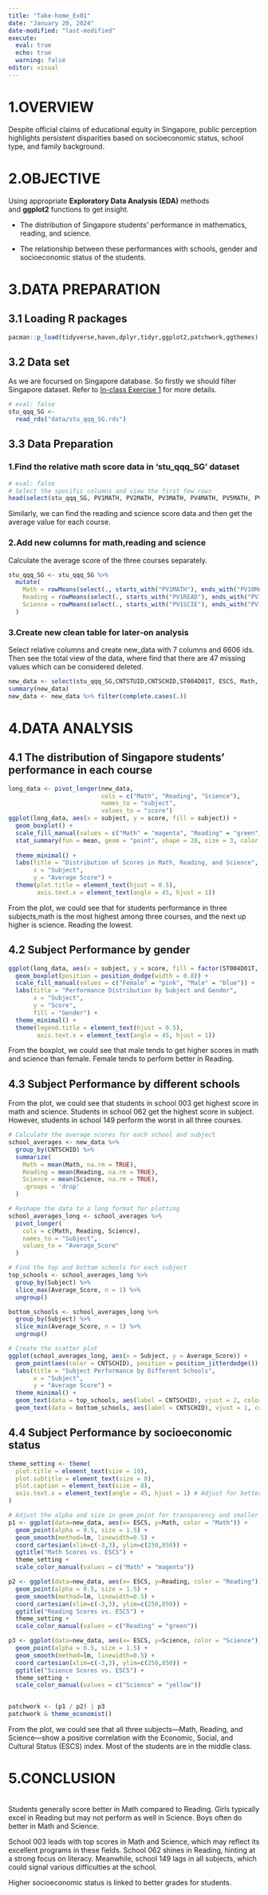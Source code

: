 ```yaml
---
title: "Take-home_Ex01"
date: "January 20, 2024"
date-modified: "last-modified"
execute: 
  eval: true
  echo: true
  warning: false
editor: visual
---
```


# 1.OVERVIEW

Despite official claims of educational equity in Singapore, public perception highlights persistent disparities based on socioeconomic status, school type, and family background.

# 2.OBJECTIVE

Using appropriate **Exploratory Data Analysis (EDA)** methods and **ggplot2** functions to get insight.

-   The distribution of Singapore students’ performance in mathematics, reading, and science.

-   The relationship between these performances with schools, gender and socioeconomic status of the students.

# 3.DATA PREPARATION

## 3.1 Loading R packages

```r
pacman::p_load(tidyverse,haven,dplyr,tidyr,ggplot2,patchwork,ggthemes)
```

## 3.2 Data set

As we are focursed on Singapore database. So firstly we should filter Singapore dataset. Refer to [In-class Exercise 1](https://isss608-ay2023-24t2.netlify.app/in-class_ex/in-class_ex01/in-class_ex01) for more details.

```r
# eval: false
stu_qqq_SG <-
  read_rds("data/stu_qqq_SG.rds")
```

## 3.3 Data Preparation

### 1.Find the relative math score data in 'stu_qqq_SG' dataset

```r
# eval: false
# Select the specific columns and view the first few rows
head(select(stu_qqq_SG, PV1MATH, PV2MATH, PV3MATH, PV4MATH, PV5MATH, PV6MATH, PV7MATH, PV8MATH, PV9MATH, PV10MATH))
```

Similarly, we can find the reading and science score data and then get the average value for each course.

### 2.Add new columns for math,reading and science

Calculate the average score of the three courses separately.

```r
stu_qqq_SG <- stu_qqq_SG %>%
  mutate(
    Math = rowMeans(select(., starts_with("PV1MATH"), ends_with("PV10MATH")), na.rm = TRUE),
    Reading = rowMeans(select(., starts_with("PV1READ"), ends_with("PV10READ")), na.rm = TRUE),
    Science = rowMeans(select(., starts_with("PV1SCIE"), ends_with("PV10SCIE")), na.rm = TRUE)
  )
```

### 3.Create new clean table for later-on analysis

Select relative columns and create new_data with 7 columns and 6606 ids. Then see the total view of the data, where find that there are 47 missing values which can be considered deleted.

```r
new_data <- select(stu_qqq_SG,CNTSTUID,CNTSCHID,ST004D01T, ESCS, Math, Reading, Science)
summary(new_data)
new_data <- new_data %>% filter(complete.cases(.))
```

# 4.DATA ANALYSIS

## 4.1 The distribution of Singapore students’ performance in each course

```r
long_data <- pivot_longer(new_data, 
                          cols = c("Math", "Reading", "Science"),
                          names_to = "subject", 
                          values_to = "score")
ggplot(long_data, aes(x = subject, y = score, fill = subject)) +
  geom_boxplot() +  
  scale_fill_manual(values = c("Math" = "magenta", "Reading" = "green", "Science" = "yellow")) + # 为不同的科目设置颜色
  stat_summary(fun = mean, geom = "point", shape = 20, size = 3, color = "red") +
  
  theme_minimal() +
  labs(title = "Distribution of Scores in Math, Reading, and Science",
       x = "Subject",
       y = "Average Score") +
  theme(plot.title = element_text(hjust = 0.5),
        axis.text.x = element_text(angle = 45, hjust = 1))

```

From the plot, we could see that for students performance in three subjects,math is the most highest among three courses, and the next up higher is science. Reading the lowest.

## 4.2 Subject Performance by gender

```r
ggplot(long_data, aes(x = subject, y = score, fill = factor(ST004D01T, labels = c("Female", "Male")))) +
  geom_boxplot(position = position_dodge(width = 0.8)) +
  scale_fill_manual(values = c("Female" = "pink", "Male" = "blue")) +
  labs(title = "Performance Distribution by Subject and Gender",
       x = "Subject",
       y = "Score",
       fill = "Gender") +
  theme_minimal() +
  theme(legend.title = element_text(hjust = 0.5),
        axis.text.x = element_text(angle = 45, hjust = 1))
```

From the boxplot, we could see that male tends to get higher scores in math and science than female. Female tends to perform better in Reading.

## 4.3 Subject Performance by different schools

From the plot, we could see that students in school 003 get highest score in math and science. Students in school 062 get the highest score in subject. However, students in school 149 perform the worst in all three courses.

```r
# Calculate the average scores for each school and subject
school_averages <- new_data %>%
  group_by(CNTSCHID) %>%
  summarize(
    Math = mean(Math, na.rm = TRUE),
    Reading = mean(Reading, na.rm = TRUE),
    Science = mean(Science, na.rm = TRUE),
    .groups = 'drop'
  )

# Reshape the data to a long format for plotting
school_averages_long <- school_averages %>%
  pivot_longer(
    cols = c(Math, Reading, Science),
    names_to = "Subject",
    values_to = "Average_Score"
  )

# Find the top and bottom schools for each subject
top_schools <- school_averages_long %>%
  group_by(Subject) %>%
  slice_max(Average_Score, n = 1) %>%
  ungroup()

bottom_schools <- school_averages_long %>%
  group_by(Subject) %>%
  slice_min(Average_Score, n = 1) %>%
  ungroup()

# Create the scatter plot
ggplot(school_averages_long, aes(x = Subject, y = Average_Score)) +
  geom_point(aes(color = CNTSCHID), position = position_jitterdodge()) +
  labs(title = "Subject Performance by Different Schools",
       x = "Subject", 
       y = "Average Score") +
  theme_minimal() +
  geom_text(data = top_schools, aes(label = CNTSCHID), vjust = 2, color = "blue") +
  geom_text(data = bottom_schools, aes(label = CNTSCHID), vjust = 1, color = "red")
```

## 4.4 Subject Performance by socioeconomic status

```r
theme_setting <- theme(
  plot.title = element_text(size = 10),
  plot.subtitle = element_text(size = 8),
  plot.caption = element_text(size = 8),
  axis.text.x = element_text(angle = 45, hjust = 1) # Adjust for better readability
)

# Adjust the alpha and size in geom_point for transparency and smaller points
p1 <- ggplot(data=new_data, aes(x= ESCS, y=Math, color = "Math")) +
  geom_point(alpha = 0.5, size = 1.5) +
  geom_smooth(method=lm, linewidth=0.5) +  
  coord_cartesian(xlim=c(-3,3), ylim=c(250,850)) +
  ggtitle("Math Scores vs. ESCS") +  
  theme_setting +
  scale_color_manual(values = c("Math" = "magenta"))

p2 <- ggplot(data=new_data, aes(x= ESCS, y=Reading, color = "Reading")) +
  geom_point(alpha = 0.5, size = 1.5) +
  geom_smooth(method=lm, linewidth=0.5) +  
  coord_cartesian(xlim=c(-3,3), ylim=c(250,850)) +
  ggtitle("Reading Scores vs. ESCS") +
  theme_setting +
  scale_color_manual(values = c("Reading" = "green"))

p3 <- ggplot(data=new_data, aes(x= ESCS, y=Science, color = "Science")) +
  geom_point(alpha = 0.5, size = 1.5) +
  geom_smooth(method=lm, linewidth=0.5) +  
  coord_cartesian(xlim=c(-3,3), ylim=c(250,850)) +
  ggtitle("Science Scores vs. ESCS") +
  theme_setting +
  scale_color_manual(values = c("Science" = "yellow"))


patchwork <- (p1 / p2) | p3
patchwork & theme_economist()
```

From the plot, we could see that all three subjects—Math, Reading, and Science—show a positive correlation with the Economic, Social, and Cultural Status (ESCS) index. Most of the students are in the middle class.

# 5.CONCLUSION

\
Students generally score better in Math compared to Reading. Girls typically excel in Reading but may not perform as well in Science. Boys often do better in Math and Science.

School 003 leads with top scores in Math and Science, which may reflect its excellent programs in these fields. School 062 shines in Reading, hinting at a strong focus on literacy. Meanwhile, school 149 lags in all subjects, which could signal various difficulties at the school.

Higher socioeconomic status is linked to better grades for students.
